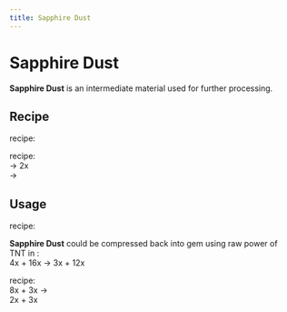 ```yaml
---
title: Sapphire Dust
---
```


<ItemImage file="sapphire_dust" alt="Sapphire Dust" size="200" />

# Sapphire Dust

**Sapphire Dust** is an intermediate material used for further processing.

## Recipe

<McItem slug="minecraft:crafting_table" inline={true}/> recipe:  
<CraftingTable recipe="input techreborn:small_pile_of_sapphire_dust techreborn:small_pile_of_sapphire_dust air input techreborn:small_pile_of_sapphire_dust techreborn:small_pile_of_sapphire_dust air input air air air output techreborn:sapphire_dust"/>

<McItem slug="techreborn:grinder" inline={true}/> recipe:  
<McItem slug="techreborn:sapphire_ore" inline={true}/> → 2x <McItem slug="techreborn:sapphire_dust" inline={true}/>  
<McItem slug="techreborn:sapphire" inline={true}/> → <McItem slug="techreborn:sapphire_dust" inline={true}/>

## Usage

<McItem slug="minecraft:crafting_table" inline={true}/> recipe:  
<CraftingTable recipe="input air air air input air techreborn:sapphire_dust air input air air air output techreborn:small_pile_of_sapphire_dust,4"/>

**Sapphire Dust** could be compressed back into gem using raw power of TNT in <McItem slug="techreborn:implosion_compressor" inline={true}/>:  
4x <McItem slug="techreborn:sapphire_dust" inline={true}/> + 16x <McItem slug="minecraft:TNT" inline={true}/> → 3x <McItem slug="techreborn:sapphire" inline={true}/> + 12x <McItem slug="techreborn:dark_ashes" inline={true}/>

<McItem slug="techreborn:industrial_electrolyzer" inline={true}/> recipe:  
8x <McItem slug="techreborn:sapphire_dust" inline={true}/> + 3x <McItem slug="techreborn:empty_cell" inline={true}/> →  
2x <McItem slug="techreborn:aluminum_dust" inline={true}/> + 3x <McItem slug="techreborn:compressed_air_cell" inline={true}/>
